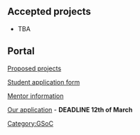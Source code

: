 == Accepted projects ==

* TBA

== Portal ==

[[Summer_of_Code_2011/Proposed_projects|Proposed projects]]

[[Summer_of_Code_2011/Student_Application|Student application form]]

[[Summer_of_Code_2011/Mentors|Mentor information]]

[[Summer_of_Code_2011/Mentor_Application|Our application]] - '''DEADLINE 12th of March'''

[[Category:GSoC]]